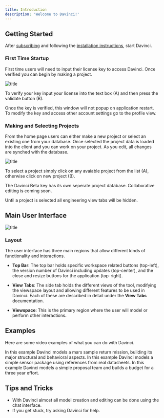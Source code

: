 ```yaml
---
title: Introduction
description: 'Welcome to Davinci!'
---
```


## Getting Started
After [subscribing](/sections/overview/subscribing) and following the [installation instructions](/sections/overview/installation), start Davinci.

### First Time Startup
First time users will need to input their license key to access Davinci. Once verified you can begin by making a project.

![title](/images/viewcaptures/login_home.png)

To verify your key input your license into the text box (A) and then press the validate button (B).

<Note>Once the key is verified, this window will not popup on application restart. To modify the key and access other account settings go to the profile view.</Note>

### Making and Selecting Projects
From the home page users can either make a new project or select an existing one from your database. Once selected the project data is loaded into the client and you can work on your project. As you edit, all changes are synched with the database.

![title](/images/viewcaptures/project_home.png)

To select a project simply click on any avaiable project from the list (A), otherwise click on new project (B).

<Note>The Davinci Beta key has its own seperate project database. Collaborative editing is coming soon.</Note>

<Note>Until a project is selected all engineering view tabs will be hidden.</Note>


## Main User Interface


![title](/images/viewcaptures/main_zones.png)


### Layout
The user interface has three main regions that allow different kinds of functionality and interactions. 

* **Top Bar**: The top bar holds specific workspace related buttons (top-left), the version number of Davinci including updates (top-center), and the close and resize buttons for the application (top-right).

* **View Tabs**: The side tab holds the different views of the tool, modifying the viewspace layout and allowing different features to be used in Davinci. Each of these are described in detail under the **View Tabs** documentation.


* **Viewspace**: This is the primary region where the user will model or perform other interactions.

## Examples
Here are some video examples of what you can do with Davinci.

<Card title="Mission Architecture" icon="link" href="https://www.celedonsolutions.com/mission-example">
  In this example Davinci models a mars sample return mission, building its major structural and behavioral aspects.
</Card>

<Card title="Sensor Package" icon="link" href="https://www.celedonsolutions.com/sensor-example">
   In this example Davinci models a simple sensor package using references from real datasheets.
</Card>

<Card title="Proposal Team" icon="link" href="https://www.celedonsolutions.com/team-example">
   In this example Davinci models a simple proposal team and builds a budget for a three year effort.
</Card>


## Tips and Tricks
* With Davinci almost all model creation and editing can be done using the chat interface. 
* If you get stuck, try asking Davinci for help.